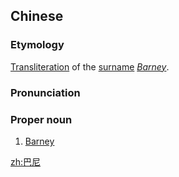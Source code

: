 ==Chinese==
{{zh-forms}}

===Etymology===
[[transliteration|Transliteration]] of the {{etyl|en|zh}} [[surname]] ''[[Barney]]''.

===Pronunciation===
{{zh-pron
|m=Bāní
|c=baa1 nei4
|h=pfs=Pâ-nì
|cat=pn
}}

===Proper noun===
{{zh-proper noun}}

# [[Barney]]

{{zh-cat|English surnames}}

[[zh:巴尼]]